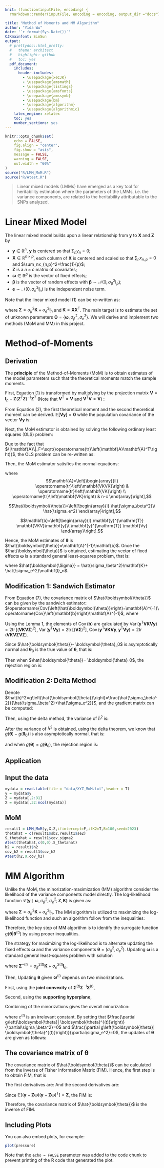 ```yaml
---
knit: (function(inputFile, encoding) {
  rmarkdown::render(inputFile, encoding = encoding, output_dir ="docs") })

title: "Method of Moments and MM Algorithm"
author: "Yida Wu"
date: '`r format(Sys.Date())`'
CJKmainfont: SimSun
output:
  # prettydoc::html_pretty:
  #   theme: architect
  #   highlight: github
  #   toc: yes
  pdf_document:
    includes:
      header-includes:
        - \usepackage{xeCJK}
        - \usepackage{amsmath}
        - \usepackage{listings}
        - \usepackage{amsfonts}
        - \usepackage{amssymb}
        - \usepackage{bm}
        - \usepackage{algorithm}
        - \usepackage{algorithmic}
    latex_engine: xelatex
    toc: yes
    number_sections: yes
---
```


```r
knitr::opts_chunk$set(
	echo = FALSE,
	fig.align = "center",
	fig.show = "asis",
	message = FALSE,
	warning = FALSE,
	out.width = "60%"
)
source("R/LMM_MoM.R")
source("R/Atest.R")
```

\def\bfX {\mathbf{X}}
\def\bfV {\mathbf{V}}
\def\bfy {\mathbf{y}}
\def\bfZ {\mathbf{Z}}
\def\bfomega {\boldsymbol{\omega}}
\def\rmT {\mathrm{T}}
\def\Cov {\operatorname{Cov}}
\def\bfVy {\mathbf{Vy}}
\def\bfVK {\mathbf{VK}}
\def\bfVKV {\mathbf{VKV}}
\def\bfK {\mathbf{K}}
\def\bfVKVK {\mathbf{VKVK}}
\def\bftheta {\boldsymbol{\theta}}
\def\bfbeta {\boldsymbol{\beta}}
\def\hatbftheta {\hat{\boldsymbol{\theta}}}
\def\bfA {\mathbf{A}}
\def\bfb {\mathbf{b}}
\def\Var {\operatorname{Var}}
\def\tr {\operatorname{tr}}
\def\bfSig {\boldsymbol{\Sigma}}
\def\sigbeta {\sigma_\beta^2}
\def\sige {\sigma_e^2}
\def\hatsigbeta {\hat{\sigma_\beta^2}}
\def\hatsige {\hat{\sigma_e^2}}
\def\log {\operatorname{log}}
\def\Pr {\operatorname{Pr}}
\def\det {\operatorname{det}}
\def\sigbetat {\sigma_\beta^{2(t)}}
\def\siget {\sigma_e^{2(t)}}
\def\sigbetatt {\sigma_\beta^{4(t)}}
\def\sigett {\sigma_e^{4(t)}}
\def\half {\frac{1}{2}}

> Linear mixed models (LMMs) have emerged as a key tool for heritability estimation where the parameters of the LMMs, i.e. the variance components, are related to the heritability attributable to the SNPs analyzed.


# Linear Mixed Model

The linear mixed model builds upon a linear relationship from $\bfy$ to $\bfX$ and $\bfZ$ by

\begin{equation}
  \tag{1}
  \bfy=\bfZ\bfomega+\bfX \bfbeta+\mathbf{e}.
\end{equation}

- $\bfy \in \mathbb{R}^n$, $\bfy$ is centered so that $\sum_ny_n=0$;
- $\bfX \in \mathbb{R}^{n\times p}$, each column of $\bfX$ is centered and scaled so that $\sum_nx_{n,p}=0$ and $\sum_nx_{n,p}^2=\frac{1}{p}$;
- $\bfZ$ is a $n \times c$ matrix of covariates;
- $\bfomega \in \mathbb{R}^p$ is the vector of fixed effects; 
- $\bfbeta$ is the vector of random effects with $\bfbeta\sim \mathcal{N}\left(0, \sigbeta \mathbf{I}_p\right)$;
- $\mathbf{e} \sim \mathcal{N}\left(0, \sige \mathbf{I}_n\right)$ is the independent noise term.

Note that the linear mixed model (1) can be re-written as:

\begin{align}
\tag{2}
\bfy \sim \mathcal{N}\left(\bfZ\bfomega,\bfSig\right),
\end{align}

where $\bfSig = \sigbeta \bfK+ \sige \mathbf{I}_n$ and $\bfK=\bfX\bfX^\rmT$.
The main target is to estimate the set of unknown parameters $\mathbf{\Theta}=\left\{\bfomega, \sigbeta, \sige\right\}$. We will derive and implement two methods (MoM and MM) in this project.

# Method-of-Moments

## Derivation
The **principle** of the Method-of-Moments (MoM) is to obtain estimates of the model parameters such that the theoretical moments match the sample moments. 

First, Equation (1) is transformed by multiplying by the projection matrix $\bfV=\mathbf{I}_n-\bfZ\left(\bfZ^T \bfZ\right)^{-1} \bfZ^T$ (Note that $\bfV^{\rmT}=\bfV$ and $\bfV^{\rmT}\bfV=\bfV$) :

\begin{equation}
  \tag{3}
  \bfVy=\mathbf{VX} \bfbeta+\mathbf{Ve}.
\end{equation}

From Equation (2), the first theoretical moment and the second theoretical moment can be derived. $\mathbb{E}\left[\bfVy\right]=\mathbf{0}$ while the population covariance of the vector $\bfVy$ is:
\begin{align}
  \tag{4}
  \Cov\left(\bfVy\right) &= \mathbb{E}\left[\bfVy\bfy^\rmT\bfV\right] - \mathbb{E}\left[\bfVy\right] \mathbb{E}\left[\bfVy\right]^{\rmT}\\ &= \sigbeta \mathbf{VKV} + \sige \bfV.
\end{align}


Next, the MoM estimator is obtained by solving the following ordinary least squares (OLS) problem:

\begin{align}
  \tag{5}
  \left(\hatsigbeta, \hatsige\right) = \operatorname{argmin}_{\sigbeta, \sige} \left\|(\bfVy)(\bfVy)^\rmT-\left(\sigbeta \bfV \bfK \bfV+\sige \bfV\right)\right\|_F^2,
\end{align}

Due to the fact that $\|\bfA\|_F=\sqrt{\tr\left(\bfA \bfA^T\right)}$, the OLS problem can be re-written as:

\begin{align}
  \tag{6}
  \left(\hatsigbeta, \hatsige\right)= \operatorname{argmin}_{\sigbeta, \sige} \tr\left[\left((\bfVy)(\bfVy)^\rmT-\left(\sigbeta \bfVKV+\sige \bfV\right)\right)\left((\bfVy)(\bfVy)^\rmT-\left(\sigbeta \bfVKV+\sige \bfV\right)\right)^\rmT\right].
\end{align}

Then, the MoM estimator satisfies the normal equations:

\begin{align}
  \tag{7}
  \bfA\hatbftheta =\bfb,
\end{align}

where $$\bfA=\left[\begin{array}{ll}
\tr\left(\bfVKVK \right) & \tr\left(\bfVK\right) \\
\tr\left(\bfVK \right) & n-c
\end{array}\right],$$

$$\hatbftheta =\left[\begin{array}{l}
\hatsigbeta \\
\hatsige
\end{array}\right],$$

$$\bfb =\left[\begin{array}{l}
\bfy^{\rmT} \bfVKV \bfy \\
\bfy^{\rmT} \bfVy
\end{array}\right].$$

Hence, the MoM estimates of $\bftheta$ is $\hatbftheta =\bfA^{-1}\mathbf{b}$. Once the $\hatbftheta$ is obtained, estimating the vector of fixed effects $\bfomega$ is a standard general least-squares problem, that is:

\begin{align}
\hat{\bfomega} = \left(\bfZ^\rmT \hat{\bfSig}^{-1} \bfZ\right)^{-1} \bfZ^\rmT(\hat{\bfSig})^{-1} \bfy,
\end{align}
where $\hat{\bfSig} = \hatsigbeta \bfK+ \hatsige \mathbf{I}_n$.


## Modification 1: Sandwich Estimator

From Equation (7), the covariance matrix of $\hatbftheta$ can be given by the sandwich estimator: $\Cov\left(\hatbftheta\right)=\bfA^{-1}\Cov\left(\bfb\right)\bfA^{-1}$, where

\begin{align}
  \tag{8}
  \Cov(\bfb)=\Cov\left(\left[\begin{array}{c}
\bfy^\rmT \bfVKV \bfy \\
\bfy^\rmT \bfVy
\end{array}\right]\right)=\left[\begin{array}{cc}
\Var\left(\bfy^\rmT \bfVKV \bfy \right) & \Cov\left(\bfy^\rmT \bfVKV \bfy, \bfy^\rmT \bfVy \right) \\
\Cov\left(\bfy^\rmT \bfVy, \bfy^\rmT \bfVKV \bfy \right) & \Var\left(\bfy^\rmT \bfVy \right)
\end{array}\right],
\end{align}

Using the Lemma 1, the elements of $\Cov(\bfb)$ are calculated by $\Var\left(\bfy ^\rmT \bfVKV \bfy \right)=2\tr\left[ (\bfVKV \bfSig)^2\right]$, $\Var\left(\bfy ^\rmT \bfVy \right)=2\tr\left[ (\bfV \bfSig)^2\right]$, $\Cov\left(\bfy^\rmT \bfVKV \bfy, \bfy^\rmT \bfVy \right)=2\tr (\bfVKV \bfSig \bfV \bfSig)$.

Since $\hatbftheta - \bftheta_0$ is asymptotically normal and $\bftheta_0$ is the true value of $\bftheta$, that is:

\begin{align}
  \Cov\left(\hatbftheta\right)^{-1/2}\left(\hatbftheta - \bftheta_0\right) \rightarrow_d \mathcal{N}\left(\mathbf{0}, \mathbf{I}_2\right),
\end{align}

Then when $\hatbftheta = \bftheta_0$, the rejection region is:

\begin{align}
  \left(\hatbftheta - \bftheta_0\right)^\rmT \Cov\left(\hatbftheta\right)^{-1}\left(\hatbftheta - \bftheta_0\right) > \chi_{2,\alpha}^2.
\end{align}

## Modification 2: Delta Method 

Denote $\hat{h}^2=g\left(\hatbftheta\right)=\frac{\hatsigbeta}{\hatsigbeta+\hatsige}$, and the gradient matrix can be computed:

\begin{align}
  \tag{9}
  \nabla g\left(\bftheta\right) = \left(\frac{\hatsige}{\left(\hatsigbeta+\hatsige\right)^2},\frac{-\hatsigbeta}{\left(\hatsigbeta+\hatsige\right)^2}\right)^\rmT.
\end{align}

Then, using the delta method, the variance of $\hat{h}^2$ is:

\begin{align}
  \tag{10}
  \Cov \left(\hat{h}^2\right) = \nabla ^\rmT g\left(\bftheta\right) \Cov\left(\hatbftheta\right) \nabla g\left(\bftheta\right).
\end{align}

After the variance of $\hat{h}^2$ is obtained, using the delta theorem, we know that 
$g(\bftheta)-g(\bftheta_0)$ is also asymptotically normal, that is:

\begin{align}
\Cov \left(\hat{h}^2\right)^{-1/2}\left(g\left(\bftheta\right)-g\left(\bftheta_0\right)\right) \rightarrow_d \mathcal{N}\left(0,1\right), 
\end{align}
and when $g\left(\bftheta\right)=g\left(\bftheta_0\right)$, the rejection region is:

\begin{align}
  \left(g\left(\bftheta\right)-g\left(\bftheta_0\right)\right)^\rmT \Cov \left(\hat{h}^2\right)^{-1}\left(g\left(\bftheta\right)-g\left(\bftheta_0\right)\right) > \chi_{1,\alpha}^2.
\end{align}

## Application


## Input the data
```r
mydata = read.table(file = "data/XYZ_MoM.txt",header = T)
y = mydata$y
Z = mydata[,2:31]
X = mydata[,32:ncol(mydata)]
```

## MoM
```r
result1 = LMM_MoM(y,X,Z,ifintercept=F,ifK2=T,B=100,seed=2023)
thetahat = c(result1$sb2,result1$se2)
S_thetahat = result1$cov_sigma2
Atest(thetahat,c(0,0),S_thetahat)
h2 = result1$h2
cov_h2 = result1$cov_h2
Atest(h2,0,cov_h2)

```

# MM Algorithm

Unlike the MoM, the minorization-maximization (MM) algorithm consider the likelihood of the variance components model directly. The log-likelihood function $\mathcal{L}(\bfy \mid \bfomega,\sigbeta,\sige;\bfZ,\bfK)$ is given as:

\begin{align}
 \mathcal{L}(\bfy \mid \bfomega,\sigbeta,\sige;\bfZ,\bfK) = -\half\log\det\bfSig -\half(\bfy-\bfZ\bfomega)^{\rmT}\bfSig(\bfy-\bfZ\bfomega), 
\end{align}

where $\bfSig = \sigbeta \bfK+ \sige \mathbf{I}_n$. The MM algorithm is utilized to maximizing the log-likelihood function and such an algorithm follow from the inequalities:

\begin{align}
f\left(\bftheta^{(t+1)}\right) \geq g\left(\bftheta^{(t+1)} \mid \bftheta^{(t)}\right) \geq g\left(\bftheta^{(t)} \mid \bftheta^{(t)}\right)=f\left(\bftheta^{(t)}\right).
\end{align}

Therefore, the key step of MM algorithm is to identify the surrogate function $g\left(\bftheta | \bftheta^{(t)}\right)$ by using proper inequalities.

The strategy for maximizing the log-likelihood is to alternate updating the fixed effects $\bfomega$ and the variance components $\bftheta = \left(\sigbeta,\sige\right)$. Updating $\bfomega$ is a standard general least-squares problem with solution

\begin{align}
\bfomega^{(t+1)} = \left(\bfZ^\rmT \bfSig^{-(t)} \bfZ\right)^{-1} \bfZ^\rmT\bfSig^{-(t)} \bfy,
\end{align}
where $\bfSig^{-(t)} = \sigbetat \bfK+ \siget \mathbf{I}_n$.

Then, Updating $\bftheta$ given $\bfomega^{(t)}$ depends on two minorizations.

First, using the **joint convexity** of $\bfSig^{(t)}\bfSig^{-1}\bfSig^{(t)}$,

\begin{align}
-(\bfy-\bfZ\bfomega)^{\rmT}\bfSig(\bfy-\bfZ\bfomega) \geq 
-(\bfy-\bfZ\bfomega)^{\rmT}\bfSig^{-(t)}\left(\frac{\sigbetatt}{\sigbeta}\bfK+\frac{\sigett}{\sige}\right)\bfSig^{-(t)}(\bfy-\bfZ\bfomega).
\end{align}

Second, using the **supporting hyperplane**,

\begin{align}
-\log\det\bfSig \geq -\log\det\bfSig^{(t)} - \tr\left[\bfSig^{-(t)}\left(\bfSig-\bfSig^{(t)}\right)\right].
\end{align}

Combining of the minorizations gives the overall minorization:

\begin{align}
&g\left(\bftheta | \bftheta^{(t)}\right) \\=& -\half\tr\left(\bfSig^{-(t)}\bfSig\right) - \half(\bfy-\bfZ\bfomega^{(t)})^{\rmT}\bfSig^{-(t)}\left(\frac{\sigbetatt}{\sigbeta}\bfK+\frac{\sigett}{\sige}\right)\bfSig^{-(t)}(\bfy-\bfZ\bfomega^{(t)}) + c^{(t)} \\ =& -\frac{\sigbeta}{2}\tr\left(\bfSig^{-(t)}\bfK\right) - \half\frac{\sigbetatt}{\sigbeta}(\bfy-\bfZ\bfomega^{(t)})^{\rmT}\bfSig^{-(t)}\bfK\bfSig^{-(t)}(\bfy-\bfZ\bfomega^{(t)}) \\
& -\frac{\sige}{2}\tr\left(\bfSig^{-(t)}\right)-\half\frac{\sigett}{\sige}(\bfy-\bfZ\bfomega^{(t)})^{\rmT}\bfSig^{-2(t)}(\bfy-\bfZ\bfomega^{(t)})+c^{(t)},
\end{align}

where $c^{(t)}$ is an irrelevant constant. By setting that $\frac{\partial g\left(\bftheta | \bftheta^{(t)}\right)}{\partial\sigbeta}=0$ and $\frac{\partial g\left(\bftheta | \bftheta^{(t)}\right)}{\partial\sige}=0$, the updates of $\bftheta$ are given as follows:

\begin{align}
&\sigma_\beta^{2(t+1)}=\sigbetat\sqrt{\frac{(\bfy-\bfZ\bfomega^{(t)})^{\rmT}\bfSig^{-(t)}\bfK\bfSig^{(t)}(\bfy-\bfZ\bfomega^{(t)})}{\tr\left(\bfSig^{-(t)}\bfK\right) }},\\
&\sigma_e^{2(t+1)}=\siget\sqrt{\frac{(\bfy-\bfZ\bfomega^{(t)})^{\rmT}\bfSig^{-2(t)}(\bfy-\bfZ\bfomega^{(t)})}{\tr\left(\bfSig^{-(t)}\right) }}.
\end{align}

## The covariance matrix of $\bftheta$

The covariance matrix of $\hatbftheta$ can be calculated from the inverse of Fisher Information Matrix (FIM). Hence, the first step is to obtain FIM, that is 

\begin{align}
\operatorname{FIM} = -\mathbb{E}\left[\frac{\partial^2\mathcal{L}}{\partial\bftheta^2}\right].
\end{align}

The first derivatives are:
\begin{align}
&\frac{\partial\mathcal{L}}{\partial\sigbeta}=\half\tr\left[-\bfSig^{-1}\bfK +(\bfy-\bfZ\bfomega)^{\rmT}\bfSig^{-1}\bfK\bfSig^{-1}(\bfy-\bfZ\bfomega) \right],\\
&\frac{\partial\mathcal{L}}{\partial\sige}=\half\tr\left[-\bfSig^{-1} +(\bfy-\bfZ\bfomega)^{\rmT}\bfSig^{-2}(\bfy-\bfZ\bfomega) \right].
\end{align}
And the second derivatives are:

\begin{align}
\begin{split}
&\frac{\partial^2\mathcal{L}}{\partial{\left(\sigbeta\right)^2}} = \half\tr\left[\left(\bfSig^{-1}\bfK\right)^2-2\left(\bfSig^{-1}\bfK\right)^2\bfSig^{-1}(\bfy-\bfZ\bfomega)(\bfy-\bfZ\bfomega)^{\rmT}\right],\\
&\frac{\partial^2\mathcal{L}}{\partial{\left(\sige\right)^2}} =\half\tr\left[\bfSig^{-2}-2\bfSig^{-3}(\bfy-\bfZ\bfomega)(\bfy-\bfZ\bfomega)^{\rmT}\right],\\
&\frac{\partial^2\mathcal{L}}{\partial{\sigbeta}\partial{\sige}} =  \half\tr\left[\bfSig^{-1}\bfK\bfSig^{-1}-\left(\bfSig^{-1}\bfK\bfSig^{-2} +\bfSig^{-2}\bfK\bfSig^{-1} \right)(\bfy-\bfZ\bfomega)(\bfy-\bfZ\bfomega)^{\rmT}\right].
\end{split}\nonumber
\end{align}

Since $\mathbb{E}\left[(\bfy-\bfZ\bfomega)(\bfy-\bfZ\bfomega)^{\rmT}\right]=\bfSig$, the FIM is:

\begin{align}
\operatorname{FIM} =& -\mathbb{E}\left[\frac{\partial^2\mathcal{L}}{\partial\bftheta^2}\right]\\
=& \half \left[\begin{array}{cc}
\tr\left[\left(\bfSig^{-1} \bfK\right)^2\right] & \tr\left(\bfSig^{-2}\bfK \bf\right) \\
\tr\left(\bfSig^{-2}\bfK \bf\right)  & \tr\left[\bfSig^{-2}\right]
\end{array}\right].
\end{align}

Therefore, the covariance matrix of $\hatbftheta$ is the inverse of FIM.

## Including Plots

You can also embed plots, for example:

```r
plot(pressure)
```

Note that the `echo = FALSE` parameter was added to the code chunk to prevent printing of the R code that generated the plot.
